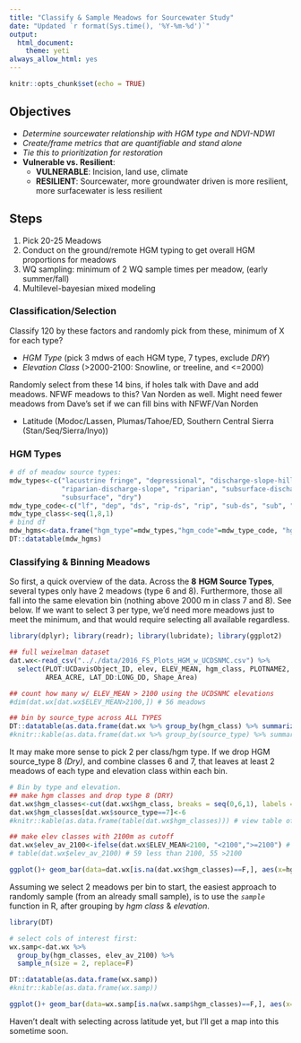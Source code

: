 ```yaml
---
title: "Classify & Sample Meadows for Sourcewater Study"
date: "Updated `r format(Sys.time(), '%Y-%m-%d')`"
output: 
  html_document:
    theme: yeti
always_allow_html: yes
---
```


```r
knitr::opts_chunk$set(echo = TRUE)
```

## Objectives

 - *Determine sourcewater relationship with HGM type and NDVI-NDWI*
 - *Create/frame metrics that are quantifiable and stand alone*
 - *Tie this to prioritization for restoration*
 - **Vulnerable vs. Resilient**:
    - **VULNERABLE**: Incision, land use, climate
    - **RESILIENT**: Sourcewater, more groundwater driven is more resilient, more surfacewater is less resilient  

## Steps
 1. Pick 20-25 Meadows
 2. Conduct on the ground/remote HGM typing to get overall HGM proportions for meadows
 3. WQ sampling: minimum of 2 WQ sample times per meadow, (early summer/fall)
 4. Multilevel-bayesian mixed modeling 

### Classification/Selection

Classify 120 by these factors and randomly pick from these, minimum of X for each type?

- *HGM Type* (pick 3 mdws of each HGM type, 7 types, exclude *DRY*)
- *Elevation Class* (>2000-2100: Snowline, or treeline, and <=2000)

Randomly select from these 14 bins, if holes talk with Dave and add meadows. NFWF meadows to this? Van Norden as well. Might need fewer meadows from Dave's set if we can fill bins with NFWF/Van Norden

- Latitude (Modoc/Lassen, Plumas/Tahoe/ED, Southern Central Sierra (Stan/Seq/Sierra/Inyo))

### HGM Types

```r

# df of meadow source types:
mdw_types<-c("lacustrine fringe", "depressional", "discharge-slope-hillslope",
             "riparian-discharge-slope", "riparian", "subsurface-discharge-slope",
             "subsurface", "dry")
mdw_type_code<-c("lf", "dep", "ds", "rip-ds", "rip", "sub-ds", "sub", "dry")
mdw_type_class<-seq(1,8,1)
# bind df
mdw_hgms<-data.frame("hgm_type"=mdw_types,"hgm_code"=mdw_type_code, "hgm_class"=mdw_type_class )
DT::datatable(mdw_hgms)

```



### Classifying & Binning Meadows

So first, a quick overview of the data. Across the **8** **HGM Source Types**, several types only have 2 meadows (type 6 and 8). Furthermore, those all fall into the same elevation bin (nothing above 2000 m in class 7 and 8). See below. If we want to select 3 per type, we'd need more meadows just to meet the minimum, and that would require selecting all available regardless. 

```r

library(dplyr); library(readr); library(lubridate); library(ggplot2)

## full weixelman dataset
dat.wx<-read_csv(".././data/2016_FS_Plots_HGM_w_UCDSNMC.csv") %>% 
  select(PLOT:UCDavisObject_ID, elev, ELEV_MEAN, hgm_class, PLOTNAME2,
         AREA_ACRE, LAT_DD:LONG_DD, Shape_Area)

## count how many w/ ELEV_MEAN > 2100 using the UCDSNMC elevations
#dim(dat.wx[dat.wx$ELEV_MEAN>2100,]) # 56 meadows

## bin by source_type across ALL TYPES
DT::datatable(as.data.frame(dat.wx %>% group_by(hgm_class) %>% summarize(n(),mean(ELEV_MEAN), max(ELEV_MEAN))))
#knitr::kable(as.data.frame(dat.wx %>% group_by(source_type) %>% summarize(n(),mean(ELEV_MEAN), max(ELEV_MEAN)))) # for word

```

It may make more sense to pick 2 per class/hgm type. If we drop HGM source_type 8 *(Dry)*, and combine classes 6 and 7, that leaves at least 2 meadows of each type and elevation class within each bin.

```r

# Bin by type and elevation.
## make hgm classes and drop type 8 (DRY)
dat.wx$hgm_classes<-cut(dat.wx$hgm_class, breaks = seq(0,6,1), labels = seq(1,6))
dat.wx$hgm_classes[dat.wx$source_type==7]<-6
#knitr::kable(as.data.frame(table(dat.wx$hgm_classes))) # view table of classes

## make elev classes with 2100m as cutoff
dat.wx$elev_av_2100<-ifelse(dat.wx$ELEV_MEAN<2100, "<2100",">=2100") # this is UCDSNMC elev
# table(dat.wx$elev_av_2100) # 59 less than 2100, 55 >2100

ggplot()+ geom_bar(data=dat.wx[is.na(dat.wx$hgm_classes)==F,], aes(x=hgm_classes, fill=elev_av_2100))

```

Assuming we select 2 meadows per bin to start, the easiest approach to randomly sample (from an already small sample), is to use the *`sample`* function in R, after grouping by *hgm class* & *elevation*.

```r

library(DT)

# select cols of interest first: 
wx.samp<-dat.wx %>%  
  group_by(hgm_classes, elev_av_2100) %>% 
  sample_n(size = 2, replace=F)

DT::datatable(as.data.frame(wx.samp))
#knitr::kable(as.data.frame(wx.samp))

ggplot()+ geom_bar(data=wx.samp[is.na(wx.samp$hgm_classes)==F,], aes(x=hgm_classes, fill=elev_av_2100))+ggtitle("Balanced Stratified Random Meadow Selection \n (2 per bin, no replacement)")


```

Haven't dealt with selecting across latitude yet, but I'll get a map into this sometime soon.

